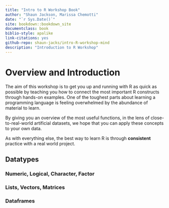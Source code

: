 ```yaml
---
title: "Intro to R Workshop Book"
author: "Shaun Jackson, Marissa Chemotti"
date: "`r Sys.Date()`"
site: bookdown::bookdown_site
documentclass: book
biblio-style: apalike
link-citations: yes
github-repo: shaun-jacks/intro-R-workshop-mind
description: "Introduction to R Workshop"
---
```


# Overview and Introduction

The aim of this workshop is to get you up and running with R as quick as possible by teaching you how to connect the most important R constructs through hands-on examples.
One of the toughest parts about  learning a programming language is feeling overwhelmed by the abundance of material to learn.

By giving you an overview of the most useful functions, in the lens of close-to-real-world artificial datasets, we hope that you can apply these concepts to your own data. 

As with everything else, the best way to learn R is through **consistent** practice with a real world project.

## Datatypes

### Numeric, Logical, Character, Factor

### Lists, Vectors, Matrices

### Dataframes
